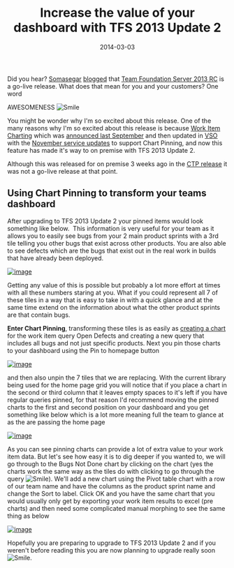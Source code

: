 ﻿---
title: 'Increase the value of your dashboard with TFS 2013 Update 2'
date: 2014-03-03
tags: ['VSTS / TFS', 'Pinned Items', 'TFS', 'Work Item Charting', 'TFS 2013']
draft: false
summary: 'Did you hear? Somasegarblogged that Team Foundation Server 2013 RC is a go-live release. What does that mean for you and your customers? One word'
---


Did you hear? [Somasegar](http://blogs.msdn.com/b/somasegar/) [blogged](http://blogs.msdn.com/b/somasegar/archive/2014/02/25/visual-studio-2013-update-2-ctp2.aspx) that [Team Foundation Server 2013 RC](http://go.microsoft.com/fwlink/?LinkId=390521) is a go-live release. What does that mean for you and your customers? One word
 
AWESOMENESS ![Smile](https://gordonbeeming.com/images/emoticons/smile.svg)
 
You might be wonder why I'm so excited about this release. One of the many reasons why I'm so excited about this release is because [Work Item Charting](http://channel9.msdn.com/Events/Visual-Studio/Launch-2013/AT107) which was [announced last September](http://blogs.msdn.com/b/bharry/archive/2013/09/09/team-foundation-service-update-sept-9.aspx) and then updated in [VSO](http://www.visualstudio.com/en-us/products/visual-studio-online-overview-vs.aspx) with the [November service updates](http://www.visualstudio.com/en-us/news/2013-nov-8-vso.aspx) to support Chart Pinning, and now this feature has made it's way to on premise with TFS 2013 Update 2. 
 
Although this was released for on premise 3 weeks ago in the [CTP release](http://blogs.msdn.com/b/bharry/archive/2014/02/05/vs-tfs-2013-2-update-2-ctp-released.aspx) it was not a go-live release at that point.
 
## Using Chart Pinning to transform your teams dashboard 
 
After upgrading to TFS 2013 Update 2 your pinned items would look something like below.  This information is very useful for your team as it allows you to easily see bugs from your 2 main product sprints with a 3rd tile telling you other bugs that exist across other products. You are also able to see defects which are the bugs that exist out in the real work in builds that have already been deployed. 
 
[![image](https://gordonbeeming.com/blog/binaries/stream/image-jpg/image/1000/0/20ceef0325e9f389e1ccf15717ae671b099367c3/d35751f8-2759-443b-b058-02d52f3e3496.png "image")](https://gordonbeeming.com/blog/binaries/stream/image-jpg/image/1000/0/6ddb5ddf0dcf13be0852d9d6ce62c6a55d52bd7c/23db90ff-6af8-4c1e-9bbc-d41ee5b69501.png)
 
Getting any value of this is possible but probably a lot more effort at times with all these numbers staring at you. What if you could represent all 7 of these tiles in a way that is easy to take in with a quick glance and at the same time extend on the information about what the other product sprints are that contain bugs.
 
**Enter Chart Pinning**, transforming these tiles is as easily as [creating a chart](http://channel9.msdn.com/Events/Visual-Studio/Launch-2013/AT107) for the work item query Open Defects and creating a new query that includes all bugs and not just specific products. Next you pin those charts to your dashboard using the Pin to homepage button
 
[![image](https://gordonbeeming.com/blog/binaries/stream/image-jpg/image/1000/0/8e98c43ba63cc9d2a55116faa5ee056c1165edd8/08ca1c50-1bc2-4bc4-ae48-561d17c0eda6.png "image")](https://gordonbeeming.com/blog/binaries/stream/image-jpg/image/1000/0/9be5dc3bf5d2cb71214042546ab21fba48db2edc/f5d556d7-b953-4d70-8bd0-bcc02769b9e5.png)
 
and then also unpin the 7 tiles that we are replacing. With the current library being used for the home page grid you will notice that if you place a chart in the second or third column that it leaves empty spaces to it's left if you have regular queries pinned, for that reason I'd recommend moving the pinned charts to the first and second position on your dashboard and you get something like below which is a lot more meaning full the team to glance at as the are passing the home page
 
[![image](https://gordonbeeming.com/blog/binaries/stream/image-jpg/image/1000/0/5dd9d2c364fd0a6074afb937358cab9fbd7693eb/c779380b-3bf2-4253-86ab-48096e738841.png "image")](https://gordonbeeming.com/blog/binaries/stream/image-jpg/image/1000/0/ccec03533d44ea7dde2a97d0e645746d5faa4c0f/46e70052-f85c-4784-b860-8f508d1ec023.png)
 
As you can see pinning charts can provide a lot of extra value to your work item data. But let's see how easy it is to dig deeper if you wanted to, we will go through to the Bugs Not Done chart by clicking on the chart (yes the charts work the same way as the tiles do with clicking to go through the query ![Smile](https://gordonbeeming.com/images/emoticons/smile.svg)). We'll add a new chart using the Pivot table chart with a row of our team name and have the columns as the product sprint name and change the Sort to label. Click OK and you have the same chart that you would usually only get by exporting your work item results to excel (pre charts) and then need some complicated manual morphing to see the same thing as below
 
[![image](https://gordonbeeming.com/blog/binaries/stream/image-jpg/image/1000/0/3f23461c31c3d00048fec6e083fc398482495c96/a93040e9-44ce-4791-a2cf-7d0bc7f7b769.png "image")](https://gordonbeeming.com/blog/binaries/stream/image-jpg/image/1000/0/f206d90461fd9618dc0d7cb72bdc18b250fcb228/836c93a2-e723-4086-b012-339a3ed43f74.png)
 
Hopefully you are preparing to upgrade to TFS 2013 Update 2 and if you weren't before reading this you are now planning to upgrade really soon ![Smile](https://gordonbeeming.com/images/emoticons/smile.svg).


